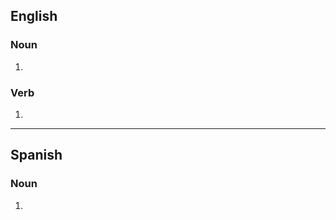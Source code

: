 {{also|Burritos}}

==English==

===Noun===
{{head|en|noun form}}

# {{plural of|en|burrito}}

===Verb===

{{head|en|verb}}

# {{en-third-person singular of|en|burrito}}

----

==Spanish==

===Noun===
{{head|es|noun form}}

# {{plural of|es|burrito}}